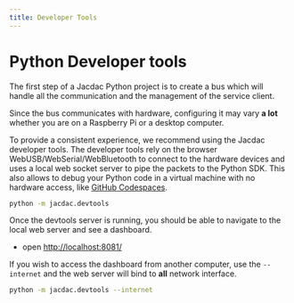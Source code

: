 ```yaml
---
title: Developer Tools
---
```


# Python Developer tools

The first step of a Jacdac Python project is to create a bus which will handle all the communication and
the management of the service client.

Since the bus communicates with hardware, configuring it may vary **a lot** whether you are on a Raspberry Pi or a desktop computer.

To provide a consistent experience, we recommend using the Jacdac developer tools.
The developer tools rely on the browser WebUSB/WebSerial/WebBluetooth to connect to the hardware devices and uses a local web socket server
to pipe the packets to the Python SDK. This also allows to debug your Python code in a virtual machine with no hardware access, like [GitHub Codespaces](https://github.com/features/codespaces).

```bash copy
python -m jacdac.devtools
```

Once the devtools server is running, you should be able to navigate to the local web server and see a dashboard.

-   open [http://localhost:8081/](http://localhost:8081/)

If you wish to access the dashboard from another computer,
use the `--internet` and the web server will bind to **all** network interface.

```bash copy
python -m jacdac.devtools --internet
```
